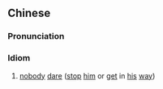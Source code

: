 {{also|莫敢谁何}}
==Chinese==
{{zh-forms|s=莫敢谁何}}

===Pronunciation===
{{zh-pron
|m=mò gǎn shuí hé
|cat=id
}}

===Idiom===
{{zh-idiom}}

# [[nobody]] [[dare]] ([[stop]] [[him]] or [[get]] in [[his]] [[way]])